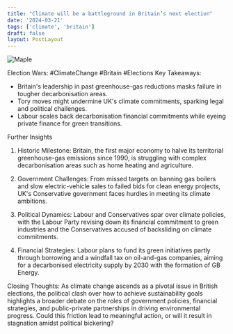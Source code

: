 ```yaml
---
title: "Climate will be a battleground in Britain’s next election"
date: '2024-03-21'
tags: ['climate', 'britain']
draft: false
layout: PostLayout
---
```


<div className="flex justify-center">
<div className="my-1 w-full px-2 xl:my-1 xl:w-1/2 xl:px-2">
    <img src="https://willpolesa.pythonanywhere.com/static/podcast_thumbnails/thumbnailrecw3lsMEtFf41CxD.jpg" alt="Maple" className="mx-auto h-58 w-auto" />
</div>
</div>

Election Wars: #ClimateChange #Britain #Elections
Key Takeaways:
- Britain's leadership in past greenhouse-gas reductions masks failure in tougher decarbonisation areas.
- Tory moves might undermine UK's climate commitments, sparking legal and political challenges.
- Labour scales back decarbonisation financial commitments while eyeing private finance for green transitions.

Further Insights
1. Historic Milestone:
Britain, the first major economy to halve its territorial greenhouse-gas emissions since 1990, is struggling with complex decarbonisation areas such as home heating and agriculture.

2. Government Challenges:
From missed targets on banning gas boilers and slow electric-vehicle sales to failed bids for clean energy projects, UK's Conservative government faces hurdles in meeting its climate ambitions.

3. Political Dynamics:
Labour and Conservatives spar over climate policies, with the Labour Party revising down its financial commitment to green industries and the Conservatives accused of backsliding on climate commitments.

4. Financial Strategies:
Labour plans to fund its green initiatives partly through borrowing and a windfall tax on oil-and-gas companies, aiming for a decarbonised electricity supply by 2030 with the formation of GB Energy.

Closing Thoughts:
As climate change ascends as a pivotal issue in British elections, the political clash over how to achieve sustainability goals highlights a broader debate on the roles of government policies, financial strategies, and public-private partnerships in driving environmental progress. Could this friction lead to meaningful action, or will it result in stagnation amidst political bickering?
